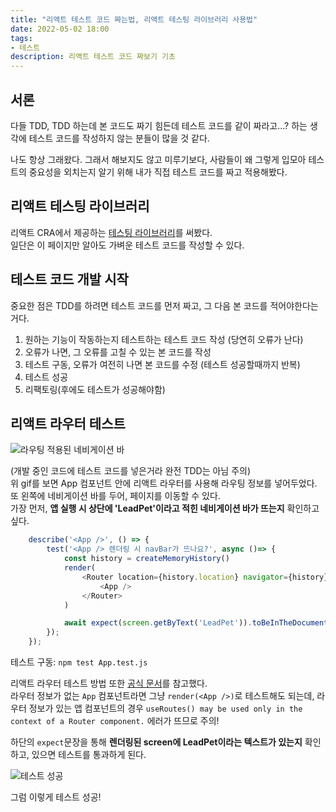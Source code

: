 ```yaml
---
title: "리액트 테스트 코드 짜는법, 리액트 테스팅 라이브러리 사용법"
date: 2022-05-02 18:00
tags:
- 테스트
description: 리액트 테스트 코드 짜보기 기초
---
```


## 서론

다들 TDD, TDD 하는데 본 코드도 짜기 힘든데 테스트 코드를 같이 짜라고...?
하는 생각에 테스트 코드를 작성하지 않는 분들이 많을 것 같다.

나도 항상 그래왔다. 그래서 해보지도 않고 미루기보다, 사람들이 왜 그렇게 입모아
테스트의 중요성을 외치는지 알기 위해 내가 직접 테스트 코드를 짜고 적용해봤다.

## 리액트 테스팅 라이브러리

리액트 CRA에서 제공하는 [테스팅 라이브러리](https://testing-library.com/docs/queries/about)를 써봤다.  
일단은 이 페이지만 알아도 가벼운 테스트 코드를 작성할 수 있다.

## 테스트 코드 개발 시작

중요한 점은 TDD를 하려면 테스트 코드를 먼저 짜고, 그 다음 본 코드를 적어야한다는 거다.

1. 원하는 기능이 작동하는지 테스트하는 테스트 코드 작성 (당연히 오류가 난다)
2. 오류가 나면, 그 오류를 고칠 수 있는 본 코드를 작성
3. 테스트 구동, 오류가 여전히 나면 본 코드를 수정 (테스트 성공할때까지 반복)
4. 테스트 성공
5. 리팩토링(후에도 테스트가 성공해야함)

## 리액트 라우터 테스트

![라우팅 적용된 네비게이션 바](/images/blog/2205/navtest.gif)

(개발 중인 코드에 테스트 코드를 넣은거라 완전 TDD는 아님 주의)  
위 gif를 보면 App 컴포넌트 안에 리액트 라우터를 사용해 라우팅 정보를 넣어두었다.  
또 왼쪽에 네비게이션 바를 두어, 페이지를 이동할 수 있다.  
가장 먼저, **앱 실행 시 상단에 'LeadPet'이라고 적힌 네비게이션 바가 뜨는지** 확인하고 싶다.

``` js
    describe('<App />', () => {
        test('<App /> 렌더링 시 navBar가 뜨나요?', async ()=> {
            const history = createMemoryHistory()
            render(
                <Router location={history.location} navigator={history}>
                    <App />
                </Router>
            )

            await expect(screen.getByText('LeadPet')).toBeInTheDocument();
        });
    });
```

테스트 구동: `npm test App.test.js`

리액트 라우터 테스트 방법 또한 [공식 문서](https://testing-library.com/docs/example-react-router/)를 참고했다.  
라우터 정보가 없는 `App` 컴포넌트라면 그냥 `render(<App />)`로 테스트해도 되는데,
라우터 정보가 있는 앱 컴포넌트의 경우 `useRoutes() may be used only in the context of a Router component.` 에러가 뜨므로 주의!

하단의 `expect`문장을 통해 **렌더링된 screen에 LeadPet이라는 텍스트가 있는지** 확인하고, 있으면 테스트를 통과하게 된다.

![테스트 성공](/images/blog/2205/testres1.png)

그럼 이렇게 테스트 성공!